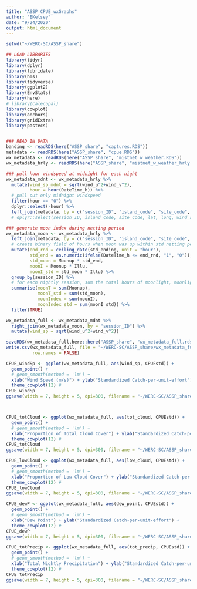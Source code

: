 ```yaml
---
title: "ASSP_CPUE_wxGraphs"
author: "EKelsey"
date: "9/24/2020"
output: html_document
---
```


```r
setwd("~/WERC-SC/ASSP_share")

## LOAD LIBRARIES
library(tidyr)
library(dplyr)
library(lubridate)
library(hms)
library(tidyverse)
library(ggplot2)
library(EnvStats)
library(here)
# library(calecopal)
library(cowplot)
library(anchors)
library(gridExtra)
library(pastecs)


### READ IN DATA
banding <- readRDS(here("ASSP_share", "captures.RDS"))
metadata <- readRDS(here("ASSP_share", "cpue.RDS")) 
wx_metadata <- readRDS(here("ASSP_share", "mistnet_w_weather.RDS")) 
wx_metadata_hrly <- readRDS(here("ASSP_share", "mistnet_w_weather_hrly.RDS")) 

### pull hour windspeed at midnight for each night
wx_metadata_mdnt <- wx_metadata_hrly %>% 
  mutate(wind_sp_mdnt = sqrt(wind_u^2+wind_v^2),
         hour = hour(DateTime_h)) %>% 
  # pull out only midnight windspeed
  filter(hour == "0") %>% 
  dplyr::select(-hour) %>% 
  left_join(metadata, by = c("session_ID", "island_code", "site_code", "session_year", "session_date", "flagged", "lat", "long"))
  # dplyr::select(session_ID, island_code, site_code, lat, long, wind_sp_mdnt)

### generate moon index during netting period
wx_metadata_moon <- wx_metadata_hrly %>%
  left_join(metadata, by = c("session_ID", "island_code", "site_code", "session_year", "session_date", "flagged", "lat", "long")) %>%
  # create binary field of hours when moon was up within std netting period
  mutate(end_rnd = ceiling_date(std_ending, unit = "hour"),
         std_end = as.numeric(ifelse(DateTime_h <= end_rnd, "1", "0")), 
         std_moon = Moonup * std_end,
         moonI = Moonup * Illu,
         moonI_std = std_moon * Illu) %>%
  group_by(session_ID) %>% 
  # for each nightly session, sum the total hours of moonlight, moonlight hours w/in std period, nightly moon index, and nightly std moon index
  summarise(moonT = sum(Moonup),
            moonT_std = sum(std_moon),
            moonIndex = sum(moonI),
            moonIndex_std = sum(moonI_std)) %>% 
  filter(TRUE)

wx_metadata_full <- wx_metadata_mdnt %>% 
  right_join(wx_metadata_moon, by = "session_ID") %>% 
  mutate(wind_sp = sqrt(wind_u^2+wind_v^2))

saveRDS(wx_metadata_full,here::here("ASSP_share", "wx_metadata_full.rds"))
write.csv(wx_metadata_full, file = '~/WERC-SC/ASSP_share/wx_metadata_full.csv',
          row.names = FALSE)
```

```r
CPUE_windSp <- ggplot(wx_metadata_full, aes(wind_sp, CPUEstd)) +
  geom_point() +
  # geom_smooth(method = 'lm') +
  xlab("Wind Speed (m/s)") + ylab("Standardized Catch-per-unit-effort") +
  theme_cowplot(12) # 
CPUE_windSp
ggsave(width = 7, height = 5, dpi=300, filename = "~/WERC-SC/ASSP_share/figures/CPUE_windSp.pdf")




```



```r
CPUE_totCloud <- ggplot(wx_metadata_full, aes(tot_cloud, CPUEstd)) +
  geom_point() +
  # geom_smooth(method = 'lm') +
  xlab("Proportion of Total Cloud Cover") + ylab("Standardized Catch-per-unit-effort") +
  theme_cowplot(12) # 
CPUE_totCloud
ggsave(width = 7, height = 5, dpi=300, filename = "~/WERC-SC/ASSP_share/figures/CPUE_totCloud.pdf")

CPUE_lowCloud <- ggplot(wx_metadata_full, aes(low_cloud, CPUEstd)) +
  geom_point() +
  # geom_smooth(method = 'lm') +
  xlab("Proportion of Low Cloud Cover") + ylab("Standardized Catch-per-unit-effort") +
  theme_cowplot(12) # 
CPUE_lowCloud
ggsave(width = 7, height = 5, dpi=300, filename = "~/WERC-SC/ASSP_share/figures/CPUE_lowCloud.pdf")
```



```r
CPUE_dewP <- ggplot(wx_metadata_full, aes(dew_point, CPUEstd)) +
  geom_point() +
  # geom_smooth(method = 'lm') +
  xlab("Dew Point") + ylab("Standardized Catch-per-unit-effort") +
  theme_cowplot(12) # 
CPUE_dewP
ggsave(width = 7, height = 5, dpi=300, filename = "~/WERC-SC/ASSP_share/figures/CPUE_dewP.pdf")

CPUE_totPrecip <- ggplot(wx_metadata_full, aes(tot_precip, CPUEstd)) +
  geom_point() +
  # geom_smooth(method = 'lm') +
  xlab("Total Nightly Precipitation") + ylab("Standardized Catch-per-unit-effort") +
  theme_cowplot(12) # 
CPUE_totPrecip
ggsave(width = 7, height = 5, dpi=300, filename = "~/WERC-SC/ASSP_share/figures/CPUE_totPrecip.pdf")
```


